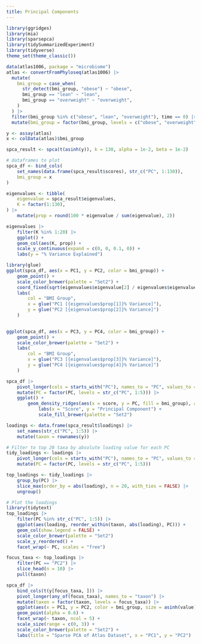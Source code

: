 ```yaml
---
title: Principal Components
---
```


```r
library(ggridges)
library(mia)
library(sparsepca)
library(tidySummarizedExperiment)
library(tidyverse)
theme_set(theme_classic())
```

```r
data(atlas1006, package = "microbiome")
atlas <- convertFromPhyloseq(atlas1006) |>
  mutate(
    bmi_group = case_when(
      str_detect(bmi_group, "obese") ~ "obese",
      bmi_group == "lean" ~ "lean",
      bmi_group == "overweight" ~ "overweight",
    )
  ) |>
  filter(bmi_group %in% c("obese", "lean", "overweight"), time == 0) |>
  mutate(bmi_group = factor(bmi_group, levels = c("obese", "overweight", "lean")))
```

```r
y <- assay(atlas)
x <- colData(atlas)$bmi_group
```

```r
spca_result <- spca(t(asinh(y)), k = 130, alpha = 1e-2, beta = 1e-2)

# dataframes to plot
spca_df <- bind_cols(
    set_names(data.frame(spca_result$scores), str_c("PC", 1:130)),
    bmi_group = x
)

eigenvalues <- tibble(
    eigenvalue = spca_result$eigenvalues,
    K = factor(1:130),
) |>
    mutate(prop = round(100 * eigenvalue / sum(eigenvalue), 2))

eigenvalues |>
    filter(K %in% 1:20) |>
    ggplot() +
    geom_col(aes(K, prop)) +
    scale_y_continuous(expand = c(0, 0, 0.1, 0)) +
    labs(y = "% Variance Explained")

library(glue)
ggplot(spca_df, aes(x = PC1, y = PC2, color = bmi_group)) +
    geom_point() +
    scale_color_brewer(palette = "Set2") +
    coord_fixed(sqrt(eigenvalues$eigenvalue[2] / eigenvalues$eigenvalue[1])) +
    labs(
        col = "BMI Group", 
        x = glue("PC1 [{eigenvalues$prop[1]}% Variance]"),
        y = glue("PC2 [{eigenvalues$prop[2]}% Variance]")
    )
        

ggplot(spca_df, aes(x = PC3, y = PC4, color = bmi_group)) +
    geom_point() +
    scale_color_brewer(palette = "Set2") +
    labs(
        col = "BMI Group",
        x = glue("PC3 [{eigenvalues$prop[3]}% Variance]"),
        y = glue("PC4 [{eigenvalues$prop[4]}% Variance]")
    )

spca_df |>
    pivot_longer(cols = starts_with("PC"), names_to = "PC", values_to = "score") |>
    mutate(PC = factor(PC, levels = str_c("PC", 1:5))) |>
    ggplot() +
        geom_density_ridges(aes(x = score, y = PC, fill = bmi_group), alpha = 0.7) +
            labs(x = "Score", y = "Principal Component") +
            scale_fill_brewer(palette = "Set2")

```


```r
loadings <- data.frame(spca_result$loadings) |>
    set_names(str_c("PC", 1:5)) |>
    mutate(taxon = rownames(y))

# Filter to top 20 taxa by absolute loading value for each PC
tidy_loadings <- loadings |>
    pivot_longer(cols = starts_with("PC"), names_to = "PC", values_to = "loading") |>
    mutate(PC = factor(PC, levels = str_c("PC", 1:5)))

top_loadings <- tidy_loadings |>
    group_by(PC) |>
    slice_max(order_by = abs(loading), n = 20, with_ties = FALSE) |>
    ungroup()

# Plot the loadings
library(tidytext)
top_loadings |>
    filter(PC %in% str_c("PC", 1:5)) |>
    ggplot(aes(loading, reorder_within(taxon, abs(loading), PC))) +
    geom_col(show.legend = FALSE) +
    scale_color_brewer(palette = "Set2")
    scale_y_reordered() +
    facet_wrap(~ PC, scales = "free")
```

```r
focus_taxa <- top_loadings |>
    filter(PC == "PC2") |>
    slice_head(n = 10) |>
    pull(taxon)

spca_df |>
    bind_cols(t(y[focus_taxa, ])) |>
    pivot_longer(any_of(focus_taxa), names_to = "taxon") |>
    mutate(taxon = factor(taxon, levels = focus_taxa)) |>
    ggplot(aes(x = PC1, y = PC2, color = bmi_group, size = asinh(value))) +
    geom_point(alpha = 0.6) +
    facet_wrap(~ taxon, ncol = 5) +
    scale_size(range = c(0, 3)) +
    scale_color_brewer(palette = "Set2") +
    labs(title = "Sparse PCA of Atlas Dataset", x = "PC1", y = "PC2")
```
